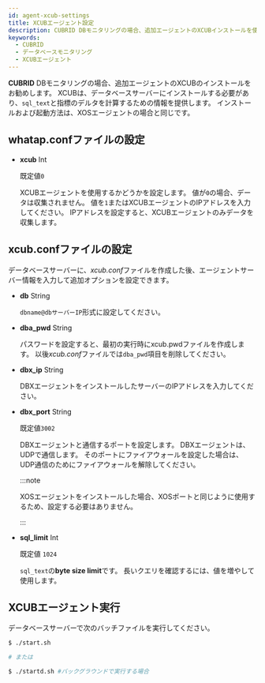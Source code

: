 ```yaml
---
id: agent-xcub-settings
title: XCUBエージェント設定
description: CUBRID DBモニタリングの場合、追加エージェントのXCUBインストールを使用してsql_textと指標のデルタ計算のための情報を提供します。
keywords:
  - CUBRID
  - データベースモニタリング
  - XCUBエージェント
---
```


**CUBRID** DBモニタリングの場合、追加エージェントのXCUBのインストールをお勧めします。 XCUBは、データベースサーバーにインストールする必要があり、`sql_text`と指標のデルタを計算するための情報を提供します。 インストールおよび起動方法は、XOSエージェントの場合と同じです。

## whatap.confファイルの設定

- **xcub** <span class='type'>Int</span>

  既定値`0`

  XCUBエージェントを使用するかどうかを設定します。 値が`0`の場合、データは収集されません。 値を`1`またはXCUBエージェントのIPアドレスを入力してください。 IPアドレスを設定すると、XCUBエージェントのみデータを収集します。

## xcub.confファイルの設定

データベースサーバーに、*xcub.conf*ファイルを作成した後、エージェントサーバー情報を入力して追加オプションを設定できます。

- **db** <span class='type'>String</span>

  `dbname@dbサーバーIP`形式に設定してください。

- **dba_pwd** <span class='type'>String</span>

  パスワードを設定すると、最初の実行時にxcub.pwdファイルを作成します。 以後*xcub.conf*ファイルでは`dba_pwd`項目を削除してください。
    

- **dbx_ip** <span class='type'>String</span>

  DBXエージェントをインストールしたサーバーのIPアドレスを入力してください。
    

- **dbx_port** <span class='type'>String</span>

  既定値`3002`

  DBXエージェントと通信するポートを設定します。 DBXエージェントは、UDPで通信します。 そのポートにファイアウォールを設定した場合は、UDP通信のためにファイアウォールを解除してください。

  :::note

  XOSエージェントをインストールした場合、XOSポートと同じように使用するため、設定する必要はありません。

  :::
    

- **sql_limit** <span class='type'>Int</span>

  既定値 `1024`

  `sql_text`の**byte size limit**です。 長いクエリを確認するには、値を増やして使用します。

## XCUBエージェント実行

データベースサーバーで次のバッチファイルを実行してください。

```bash title='start.sh'
$ ./start.sh

# または

$ ./startd.sh #バックグラウンドで実行する場合
```
